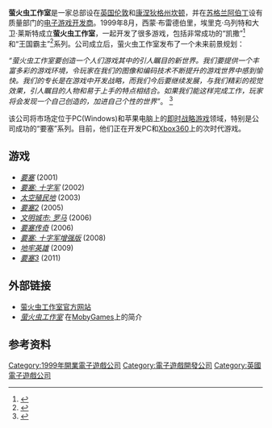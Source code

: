 {{Infobox_Company |
  company name zh = 萤火虫工作室 |
  company_name = Firefly Studios |
  company_logo = [[Image:Firefly_studios_logo.png|Image:Firefly studios logo.png]] |
  company_type = 私营企业 |
  foundation = [[英格兰|英格兰]][[伦敦|伦敦]] |
  location = （萤火虫英国）[[英格兰|英格兰]][[伦敦|伦敦]]<br />（萤火虫美国）[[美国|美国]][[康涅狄格州|康涅狄格州]][[坎顿|坎顿]]<br /> （萤火虫苏格兰）[[苏格兰|苏格兰]][[阿伯丁|阿伯丁]] |
  industry = [[电子游戏|电子游戏]]|
  homepage = [http://www.fireflyworlds.com/ 萤火虫工作室官方主页]
}}

'''萤火虫工作室'''是一家总部设在[[英国|英国]][[伦敦|伦敦]]和[[康涅狄格州|康涅狄格州]][[坎顿|坎顿]]，并在[[苏格兰|苏格兰]][[阿伯丁|阿伯丁]]设有质量部门的[[电子游戏|电子游戏]][[电子游戏开发商|开发商]]。1999年8月，西蒙·布雷德伯里，埃里克·乌列特和大卫·莱斯特成立'''萤火虫工作室'''，一起开发了很多游戏，包括非常成功的“凯撒”<ref>{{Cite web |url=http://www.mobygames.com/game/caesar-iii |title=Caesar III - MobyGames<!-- Bot generated title --> |accessdate=2009-01-14 |archive-date=2008-12-27 |archive-url=https://web.archive.org/web/20081227080501/http://www.mobygames.com/game/caesar-iii |dead-url=no }}</ref> 和“王国霸主”<ref>{{Cite web |url=http://www.mobygames.com/game/lords-of-the-realm-ii |title=Lords of the Realm II - MobyGames<!-- Bot generated title --> |accessdate=2009-01-14 |archive-date=2009-01-06 |archive-url=https://web.archive.org/web/20090106020028/http://www.mobygames.com/game/lords-of-the-realm-ii |dead-url=no }}</ref>系列。公司成立后，萤火虫工作室发布了一个未来前景规划：

''“萤火虫工作室要创造一个人们游戏其中的引人瞩目的新世界。我们要提供一个丰富多彩的游戏环境，令玩家在我们的图像和编码技术不断提升的游戏世界中感到愉快。我们的专长是在游戏中开发战略，而我们今后要继续发展，与我们精彩的视觉效果，引人瞩目的人物和易于上手的特点相结合。如果我们能这样完成工作，玩家将会发现一个自己创造的，加进自己个性的世界”''。 <ref>{{Cite web |url=http://www.gamechronicles.com/pubdev/firefly.htm |title=Game Chronicles - Company Profile<!-- Bot generated title --> |accessdate=2009-01-14 |archive-date=2008-09-22 |archive-url=https://web.archive.org/web/20080922181148/http://www.gamechronicles.com/pubdev/firefly.htm |dead-url=no }}</ref>

该公司将市场定位于PC(Windows)和苹果电脑上的[[即时战略游戏|即时战略游戏]]领域，特别是公司成功的“要塞”系列。目前，他们正在开发PC和[[Xbox360|Xbox360]]上的次时代游戏。

==游戏==

*''[[要塞_(2001年游戏)|要塞]]'' (2001)
*''[[要塞:_十字军|要塞: 十字军]]'' (2002)
*''[[太空殖民地_(电子游戏)|太空殖民地]]'' (2003)
*''[[要塞2|要塞2]]'' (2005)
*''[[文明城市:_罗马|文明城市: 罗马]]'' (2006)
*''[[要塞传奇|要塞传奇]]'' (2006)
*''[[要塞:_十字军增强版|要塞: 十字军增强版]]'' (2008)
*''[[地牢英雄|地牢英雄]]'' (2009)
*''[[要塞3|要塞3]]'' (2011)

==外部链接==
*[https://web.archive.org/web/20190719140541/https://fireflyworlds.com// 萤火虫工作室官方网站]
* [http://www.mobygames.com/company/firefly-studios-ltd ''萤火虫工作室''] {{Wayback|url=http://www.mobygames.com/company/firefly-studios-ltd |date=20090105173817 }}在[[MobyGames|MobyGames]]上的简介

==参考资料==
<references/>

{{Authority control}}
{{DEFAULTSORT:Firefly Studios}}
[[Category:1999年開業電子遊戲公司|Category:1999年開業電子遊戲公司]]
[[Category:電子遊戲開發公司|Category:電子遊戲開發公司]]
[[Category:英國電子遊戲公司|Category:英國電子遊戲公司]]